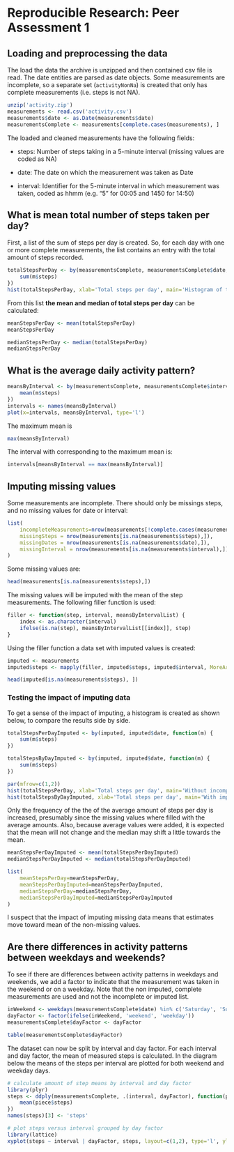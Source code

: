 # Reproducible Research: Peer Assessment 1


## Loading and preprocessing the data
The load the data the archive is unzipped and then contained csv file is read. The date entities are parsed as date objects. Some measurements are incomplete, so a separate set (`activityNonNa`) is created that only has complete measurements (i.e. steps is not NA).

```r
unzip('activity.zip')
measurements <- read.csv('activity.csv')
measurements$date <- as.Date(measurements$date)
measurementsComplete <- measurements[complete.cases(measurements), ]
```

The loaded and cleaned measurements have the following fields:

* steps: Number of steps taking in a 5-minute interval (missing values are coded as NA)

* date: The date on which the measurement was taken as Date

* interval: Identifier for the 5-minute interval in which measurement was taken, coded as hhmm (e.g. "5" for 00:05 and 1450 for 14:50)


## What is mean total number of steps taken per day?
First, a list of the sum of steps per day is created. So, for each day with one or more complete measurements, the list contains an entry with the total amount of steps recorded.  

```r
totalStepsPerDay <- by(measurementsComplete, measurementsComplete$date, function(m) { 
    sum(m$steps) 
})
hist(totalStepsPerDay, xlab='Total steps per day', main='Histogram of total steps per day')
```

From this list **the mean and median of total steps per day** can be calculated:

```r
meanStepsPerDay <- mean(totalStepsPerDay)
meanStepsPerDay
```

```r
medianStepsPerDay <- median(totalStepsPerDay)
medianStepsPerDay
```

## What is the average daily activity pattern?

```r
meansByInterval <- by(measurementsComplete, measurementsComplete$interval, function(m) { 
    mean(m$steps)
})
intervals <- names(meansByInterval)
plot(x=intervals, meansByInterval, type='l')
```

The maximum mean is
```r
max(meansByInterval)
```

The interval with corresponding to the maximum mean is:

```r
intervals[meansByInterval == max(meansByInterval)]
```

## Imputing missing values
Some measurements are incomplete. There should only be missings steps, and no missing values for date or interval:

```r
list(
    incompleteMeasurements=nrow(measurements[!complete.cases(measurements), ]),
    missingSteps = nrow(measurements[is.na(measurements$steps),]),
    missingDates = nrow(measurements[is.na(measurements$date),]),
    missingInterval = nrow(measurements[is.na(measurements$interval),])
)
```

Some missing values are:

```r
head(measurements[is.na(measurements$steps),])
```

The missing values will be imputed with the mean of the step measurements. The following filler function is used:

```r
filler <- function(step, interval, meansByIntervalList) {
    index <- as.character(interval)
    ifelse(is.na(step), meansByIntervalList[[index]], step)
}
```

Using the filler function a data set with imputed values is created: 

```r
imputed <- measurements
imputed$steps <- mapply(filler, imputed$steps, imputed$interval, MoreArgs=list(as.list(meansByInterval)))

head(imputed[is.na(measurements$steps), ])
```

### Testing the impact of imputing data
To get a sense of the impact of imputing, a histogram is created as shown below, to compare the results side by side.

```r
totalStepsPerDayImputed <- by(imputed, imputed$date, function(m) { 
    sum(m$steps)
})

totalStepsByDayImputed <- by(imputed, imputed$date, function(m) { 
    sum(m$steps) 
})

par(mfrow=c(1,2))
hist(totalStepsPerDay, xlab='Total steps per day', main='Without incomplete data', ylim=c(0,40))
hist(totalStepsByDayImputed, xlab='Total steps per day', main='With imputed data', ylim=c(0,40))
```

Only the frequency of the the of the average amount of steps per day is increased, presumably since the missing values where filled with the average amounts. Also, because average values were added, it is expected that the mean will not change and the median may shift a little towards the mean.

```r
meanStepsPerDayImputed <- mean(totalStepsPerDayImputed)
medianStepsPerDayImputed <- median(totalStepsPerDayImputed)

list(
    meanStepsPerDay=meanStepsPerDay,
    meanStepsPerDayImputed=meanStepsPerDayImputed,
    medianStepsPerDay=medianStepsPerDay,
    medianStepsPerDayImputed=medianStepsPerDayImputed
)
```

I suspect that the impact of imputing missing data means that estimates move toward mean of the non-missing values.

## Are there differences in activity patterns between weekdays and weekends?
To see if there are differences between activity patterns in weekdays and weekends, we add a factor to indicate that the measurement was taken in the weekend or on a weekday. Note that the non imputed, complete measurements are used and not the incomplete or imputed list.

```r
inWeekend <- weekdays(measurementsComplete$date) %in% c('Saturday', 'Sunday')
dayFactor <- factor(ifelse(inWeekend, 'weekend', 'weekday'))
measurementsComplete$dayFactor <- dayFactor

table(measurementsComplete$dayFactor)
```

The dataset can now be split by interval and day factor. For each interval and day factor, the mean of measured steps is calculated. In the diagram below the means of the steps per interval are plotted for both weekend and weekday days.

```r
# calculate amount of step means by interval and day factor
library(plyr)
steps <- ddply(measurementsComplete, .(interval, dayFactor), function(piece) {
    mean(piece$steps)
})
names(steps)[3] <- 'steps'

# plot steps versus interval grouped by day factor
library(lattice)
xyplot(steps ~ interval | dayFactor, steps, layout=c(1,2), type='l', ylab='Number of steps')
```

